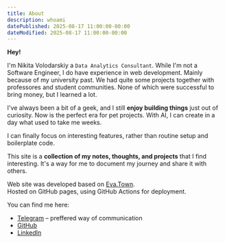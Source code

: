 ```yaml
---
title: About
description: whoami
datePublished: 2025-08-17 11:00:00-00:00
dateModified: 2025-08-17 11:00:00-00:00
---
```


**Hey!**

I'm Nikita Volodarskiy a <code>Data Analytics Consultant</code>. While I'm not a Software Engineer, I do have experience in web development. Mainly because of my university past. We had quite some projects together with professores and student communities. None of which were successful to bring money, but I learned a lot.

I've always been a bit of a geek, and I still **enjoy building things** just out of curiosity. Now is the perfect era for pet projects. With AI, I can create in a day what used to take me weeks.

I can finally focus on interesting features, rather than routine setup and boilerplate code.

This site is a **collection of my notes, thoughts, and projects** that I find interesting. It's a way for me to document my journey and share it with others.

Web site was developed based on [Eva.Town](https://github.com/evadecker/eva.town).  
Hosted on GitHub pages, using GitHub Actions for deployment.

You can find me here:
- [Telegram](https://t.me/n_volodarskiy) – preffered way of communication
- [GitHub](https://github.com/NickWatsonMan)
- [LinkedIn](https://www.linkedin.com/in/nsvolodarskiy/)
